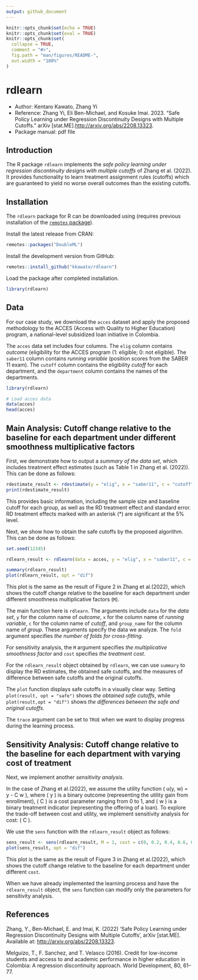 ```yaml
---
output: github_document
---
```

<!-- README.md is generated from README.Rmd. Please edit that file -->

```r
knitr::opts_chunk$set(echo = TRUE)
knitr::opts_chunk$set(eval = TRUE)
knitr::opts_chunk$set(
  collapse = TRUE,
  comment = "#>",
  fig.path = "man/figures/README-",
  out.width = "100%"
)
```

# rdlearn

<!-- badges: start -->

<!-- badges: end -->

-   Author: Kentaro Kawato, Zhang Yi
-   Reference: Zhang Yi, Eli Ben-Michael, and Kosuke Imai. 2023. “Safe Policy Learning under Regression Discontinuity Designs with Multiple Cutoffs.” arXiv [stat.ME].<http://arxiv.org/abs/2208.13323>.
-   Package manual: pdf file

## Introduction
The R package `rdlearn` implements the *safe policy learning under regression discontinuity designs with multiple cutoffs* of Zhang et al. (2022). It provides functionality to learn treatment assignment rules (cutoffs) which are guaranteed to yield no worse overall outcomes than the existing cutoffs.


## Installation
The `rdlearn` package for R can be downloaded using (requires previous installation of the [`remotes` package](https://remotes.r-lib.org/index.html)).

Install the latest release from CRAN:
```r
remotes::packages("DoubleML")
```

Install the development version from GitHub:
```r
remotes::install_github("kkawato/rdlearn")
```

Load the package after completed installation. 
```r
library(rdlearn)
```


## Data
For our case study, we download the `acces` dataset and apply the proposed methodology to the ACCES (Access with Quality to Higher Education) program, a national-level subsidized loan initiative in Colombia. 

The `acces` data set includes four columns. The `elig` column contains *outcome* (eligibility for the ACCES program (1: eligible; 0: not eligible). The `saber11` column contains *running variable* (position scores from the SABER 11 exam). The `cutoff` column contains the eligibility *cutoff* for each department, and the `department` column contains the names of the departments.

```r
library(rdlearn)

# Load acces data
data(acces)
head(acces)
```

## Main Analysis: Cutoff change relative to the baseline for each department under different smoothness multiplicative factors

First, we demonstrate how to output a *summary of the data set*, which includes treatment effect estimates (such as Table 1 in Zhang et al. (2022)). This can be done as follows:

```r
rdestimate_result <- rdestimate(y = "elig", x = "saber11", c = "cutoff", group_name = "department", data = acces)
print(rdestimate_result)
```

This provides basic information, including the sample size and baseline cutoff for each group, as well as the RD treatment effect and standard error. RD treatment effects marked with an asterisk (*) are significant at the 5% level.

Next, we show how to obtain the safe cutoffs by the proposed algorithm. This can be done as follows:

```r
set.seed(12345)

rdlearn_result <- rdlearn(data = acces, y = "elig", x = "saber11", c = "cutoff", group_name = "department", fold = 20, M = c(0, 1, 2, 4), cost = 0, trace = FALSE)

summary(rdlearn_result)
plot(rdlearn_result, opt = "dif")
```

This plot is the same as the result of Figure 2 in Zhang et al.(2022), which shows the cutoff change relative to the baseline for each department under different smoothness multiplicative factors (`M`). 

The main function here is `rdlearn`. The arguments include `data` for the *data set*, `y` for the column name of *outcome*, `x` for the column name of *running variable*, `c` for the column name of *cutoff*, and `group_name` for the column name of *group*. These arguments specify the data we analyze. The `fold` argument specifies *the number of folds for cross-fitting*.

For sensitivity analysis, the `M` argument specifies *the multiplicative smoothness factor* and `cost` specifies *the treatment cost*.

For the `rdlearn_result` object obtained by `rdlearn`, we can use `summary` to display the RD estimates, the obtained safe cutoffs, and the measures of difference between safe cutoffs and the original cutoffs. 

The `plot` function displays safe cutoffs in a visually clear way. Setting `plot(result, opt = "safe")` shows *the obtained safe cutoffs*, while `plot(result,opt = "dif")` shows *the differences between the safe and original cutoffs*.

The `trace` argument can be set to `TRUE` when we want to display progress during the learning process.

## Sensitivity Analysis: Cutoff change relative to the baseline for each department with varying cost of treatment

Next, we implement another *sensitivity analysis*.

In the case of Zhang et al.(2022), we assume the utility function \( u(y, w) = y - C \times w \), where \( y \) is a binary outcome (representing the utility gain from enrollment), \( C \) is a cost parameter ranging from 0 to 1, and \( w \) is a binary treatment indicator (representing the offering of a loan). To explore the trade-off between cost and utility, we implement sensitivity analysis for cost: \( C \).

We use the `sens` function with the `rdlearn_result` object as follows:

```r
sens_result <- sens(rdlearn_result, M = 1, cost = c(0, 0.2, 0.4, 0.6, 0.8, 1), trace = FALSE)
plot(sens_result, opt = "dif")
```

This plot is the same as the result of Figure 3 in Zhang et al.(2022), which shows the cutoff change relative to the baseline for each department under different `cost`. 

When we have already implemented the learning process and have the `rdlearn_result` object, the `sens` function can modify only the parameters for sensitivity analysis.

## References
Zhang, Y., Ben-Michael, E. and Imai, K. (2022) ‘Safe Policy Learning under Regression Discontinuity Designs with Multiple Cutoffs’, arXiv [stat.ME]. Available at: [http://arxiv.org/abs/2208.13323](http://arxiv.org/abs/2208.13323).

Melguizo, T., F. Sanchez, and T. Velasco (2016). Credit for low-income students and access to and academic performance in higher education in Colombia: A regression discontinuity approach. World Development, 80, 61–77.

